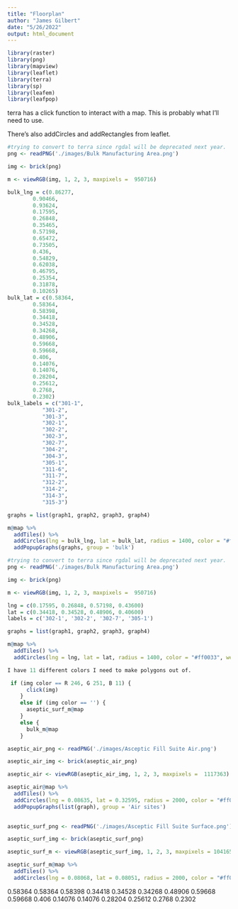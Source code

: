 ```yaml
---
title: "Floorplan"
author: "James Gilbert"
date: "5/26/2022"
output: html_document
---
```


```r
library(raster)
library(png)
library(mapview)
library(leaflet)
library(terra)
library(sp)
library(leafem)
library(leafpop)
```


terra has a click function to interact with a map. This is probably what I'll need to use.

There's also addCircles and addRectangles from leaflet.
```r
#trying to convert to terra since rgdal will be deprecated next year.
png <- readPNG('./images/Bulk Manufacturing Area.png')

img <- brick(png)

m <- viewRGB(img, 1, 2, 3, maxpixels =  950716)

bulk_lng = c(0.86277,
        0.90466,
        0.93624,
        0.17595,
        0.26848,
        0.35465,
        0.57198,
        0.65472,
        0.73505,
        0.436,
        0.54829,
        0.62038,
        0.46795,
        0.25354,
        0.31878,
        0.10265)
bulk_lat = c(0.58364,
        0.58364,
        0.58398,
        0.34418,
        0.34528,
        0.34268,
        0.48906,
        0.59668,
        0.59668,
        0.406,
        0.14076,
        0.14076,
        0.28204,
        0.25612,
        0.2768,
        0.2302)
bulk_labels = c("301-1",
           "301-2",
           "301-3",
           "302-1",
           "302-2",
           "302-3",
           "302-7",
           "304-2",
           "304-3",
           "305-1",
           "311-6",
           "311-7",
           "312-2",
           "314-2",
           "314-3",
           "315-3")

graphs = list(graph1, graph2, graph3, graph4)

m@map %>% 
  addTiles() %>%
  addCircles(lng = bulk_lng, lat = bulk_lat, radius = 1400, color = "#ff0033", weight = 2, label = bulk_labels, group = 'bulk') %>% 
  addPopupGraphs(graphs, group = 'bulk')
```

```r

#trying to convert to terra since rgdal will be deprecated next year.
png <- readPNG('./images/Bulk Manufacturing Area.png')

img <- brick(png)

m <- viewRGB(img, 1, 2, 3, maxpixels =  950716)

lng = c(0.17595, 0.26848, 0.57198, 0.43600)
lat = c(0.34418, 0.34528, 0.48906, 0.40600)
labels = c('302-1', '302-2', '302-7', '305-1')

graphs = list(graph1, graph2, graph3, graph4)

m@map %>% 
  addTiles() %>%
  addCircles(lng = lng, lat = lat, radius = 1400, color = "#ff0033", weight = 2, label = labels, group = 'room', popup = popupGraph(graphs, width = 400, height = 300))
```


```r
I have 11 different colors I need to make polygons out of. 

 if (img color == R 246, G 251, B 11) {
      click(img)
    }
    else if (img color == '') {
      aseptic_surf_m@map
    }
    else {
      bulk_m@map
    }
```


```r
aseptic_air_png <- readPNG('./images/Asceptic Fill Suite Air.png')

aseptic_air_img <- brick(aseptic_air_png)

aseptic_air <- viewRGB(aseptic_air_img, 1, 2, 3, maxpixels =  1117363)

aseptic_air@map %>% 
  addTiles() %>%
  addCircles(lng = 0.08635, lat = 0.32595, radius = 2000, color = "#ff0033", weight = 2, label = labels, popup = TRUE) %>% 
  addPopupGraphs(list(graph), group = 'Air sites')
  
```



```r
aseptic_surf_png <- readPNG('./images/Asceptic Fill Suite Surface.png')

aseptic_surf_img <- brick(aseptic_surf_png)

aseptic_surf_m <- viewRGB(aseptic_surf_img, 1, 2, 3, maxpixels = 1041654)

aseptic_surf_m@map %>% 
  addTiles() %>%
  addCircles(lng = 0.08068, lat = 0.08051, radius = 2000, color = "#ff0033")

```

0.58364
0.58364
0.58398
0.34418
0.34528
0.34268
0.48906
0.59668
0.59668
0.406
0.14076
0.14076
0.28204
0.25612
0.2768
0.2302
